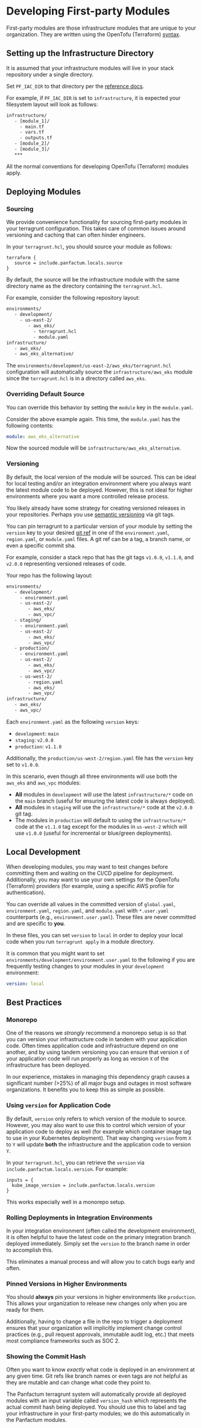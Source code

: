 # Developing First-party Modules

First-party modules are those infrastructure modules that are unique to your organization. They are
written using the OpenTofu (Terraform) [syntax](https://opentofu.org/docs/language/syntax/).

## Setting up the Infrastructure Directory

It is assumed that your infrastructure modules will live in your stack repository under a single
directory.

Set `PF_IAC_DIR` to that directory per the [reference docs](/docs/main/reference/configuration/repo-variables).

For example, if `PF_IAC_DIR` is set to `infrastructure`, it is expected your filesystem layout
will look as follows:

```txt
infrastructure/
   - [module_1]/
     - main.tf
     - vars.tf
     - outputs.tf
   - [module_2]/
   - [module_3]/
   ***
```

All the normal conventions for developing OpenTofu (Terraform) modules apply.

## Deploying Modules

### Sourcing

We provide convenience functionality for sourcing first-party modules in your terragrunt configuration.
This takes care of common issues around versioning and caching that can often hinder engineers.

In your `terragrunt.hcl`, you should source your module as follows:

```hcl
terraform {
   source = include.panfactum.locals.source
}
```

By default, the source will be the infrastructure module with the same directory name as the directory containing
the `terragrunt.hcl`.

For example, consider the following repository layout:

```txt
environments/
   - development/
     - us-east-2/
        - aws_eks/
          - terragrunt.hcl
          - module.yaml
infrastructure/
   - aws_eks/
   - aws_eks_alternative/
```

The `environments/development/us-east-2/aws_eks/terragrunt.hcl` configuration will automatically
source the `infrastructure/aws_eks` module since the `terragrunt.hcl` is in a directory called `aws_eks`.

### Overriding Default Source

You can override this behavior by setting the `module` key in the `module.yaml`.

Consider the above example again. This time, the `module.yaml` has the following contents:

```yaml
module: aws_eks_alternative
```

Now the sourced module will be `infrastructure/aws_eks_alternative`.

### Versioning

By default, the local version of the module will be sourced. This can be ideal
for local testing and/or an integration environment where you always want the latest module code to be
deployed. However, this is not ideal for higher environments where you want a more controlled release process.

You likely already have some strategy for creating versioned releases in your repositories. Perhaps you use
[semantic versioning](https://semver.org/) via git tags.

You can pin terragrunt to a particular version of your module by setting the `version` key to your desired
[git ref](https://git-scm.com/book/en/v2/Git-Internals-Git-References) in one of the `environment.yaml`, `region.yaml`, or `module.yaml` files.
A git ref can be a tag, a branch name, or even a specific commit sha.

For example, consider a stack repo that has the git tags `v1.0.0`, `v1.1.0`, and `v2.0.0` representing versioned
releases of code.

Your repo has the following layout:

```txt
environments/
   - development/
     - environment.yaml
     - us-east-2/
        - aws_eks/
        - aws_vpc/
   - staging/
     - environment.yaml
     - us-east-2/
        - aws_eks/
        - aws_vpc/
   - production/
     - environment.yaml
     - us-east-2/
        - aws_eks/
        - aws_vpc/
     - us-west-2/
        - region.yaml
        - aws_eks/
        - aws_vpc/
infrastructure/
   - aws_eks/
   - aws_vpc/
```

Each `environment.yaml` as the following `version` keys:

* `development`: `main`
* `staging`: `v2.0.0`
* `production`: `v1.1.0`

Additionally, the `production/us-west-2/region.yaml` file has the `version` key set to `v1.0.0`.

In this scenario, even though all three environments will use both the `aws_eks` and `aws_vpc` modules:

* **All** modules in `development` will use the latest `infrastructure/*` code on the `main` branch (useful for ensuring the latest
  code is always deployed).
* **All** modules in `staging` will use the `infrastructure/*` code at the `v2.0.0` git tag.
* The modules in `production` will default to using the `infrastructure/*` code at the `v1.1.0` tag except for the modules
  in `us-west-2` which will use `v1.0.0` (useful for incremental or blue/green deployments).

## Local Development

When developing modules, you may want to test changes before committing them and waiting on the CI/CD pipeline
for deployment. Additionally, you may want to use your own settings for the OpenTofu (Terraform) providers (for example, using
a specific AWS profile for authentication).

You can override all values in the committed version of `global.yaml`, `environment.yaml`, `region.yaml`, and `module.yaml`
with `*.user.yaml` counterparts (e.g., `environment.user.yaml`). These files are never committed and are specific
to **you**.

In these files, you can set `version` to `local` in order to deploy your local code when you run `terragrunt apply`
in a module directory.

It is common that you might want to set `environments/development/environment.user.yaml` to the following if you
are frequently testing changes to your modules in your `development` environment:

```yaml
version: local
```

## Best Practices

### Monorepo

One of the reasons we *strongly* recommend a monorepo setup is so that you can version your infrastructure code in
tandem with your application code. Often times application code and infrastructure depend on one another, and by using
tandem versioning you can ensure that version `X` of your application code will run properly as long as version `X` of the
infrastructure has been deployed.

In our experience, mistakes in managing this dependency graph causes a significant number (>25%) of all major bugs and outages
in most software organizations. It benefits you to keep this as simple as possible.

### Using `version` for Application Code

By default, `version` only refers to which version of the module to source. However, you may also want
to use this to control which version of your application code to deploy as well (for example which container image tag to
use in your Kubernetes deployment). That way changing `version` from `X` to `Y` will update **both** the infrastructure
and the application code to version `Y`.

In your `terragrunt.hcl`, you can retrieve the `version` via `include.panfactum.locals.version`. For example:

```hcl
inputs = {
  kube_image_version = include.panfactum.locals.version
}
```

This works especially well in a monorepo setup.

### Rolling Deployments in Integration Environments

In your integration environment (often called the development environment), it is often helpful to have the latest
code on the primary integration branch deployed immediately. Simply set the `version` to the branch name in order to
accomplish this.

This eliminates a manual process and will allow you to catch bugs early and often.

### Pinned Versions in Higher Environments

You should **always** pin your versions in higher environments like `production`. This allows your organization
to release new changes only when you are ready for them.

Additionally, having to change a file in the repo to trigger a deployment ensures that your organization will
implicitly implement change control practices (e.g., pull request approvals, immutable audit log, etc.) that meets
most compliance frameworks such as SOC 2.

### Showing the Commit Hash

Often you want to know *exactly* what code is deployed in an environment at any given time. Git refs like branch
names or even tags are not helpful as they are mutable and can change what code they point to.

The Panfactum terragrunt system will automatically provide all deployed modules with an input variable
called `version_hash` which represents the actual commit hash being deployed. You should use this to label
and tag your infrastructure in your first-party modules; we do this automatically in the Panfactum modules.

